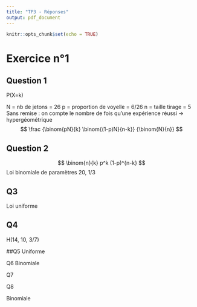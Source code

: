 ```yaml
---
title: "TP3 - Réponses"
output: pdf_document
---
```


```r
knitr::opts_chunk$set(echo = TRUE)
```
# Exercice n°1 

## Question 1

P(X=k)

N = nb de jetons = 26
p = proportion de voyelle = 6/26
n = taille tirage = 5
Sans remise : on compte le nombre de fois qu'une expérience réussi -> hypergéométrique
$$
\frac
  {\binom{pN}{k}
  \binom{(1-p)N}{n-k}}
  {\binom{N}{n}}
$$

## Question 2

$$
  \binom{n}{k}
  p^k
  (1-p)^{n-k}
$$
Loi binomiale de paramètres 20, 1/3

## Q3

Loi uniforme

## Q4 
H(14, 10, 3/7)

##Q5
Uniforme

Q6
Binomiale

Q7 

Q8 

Binomiale
